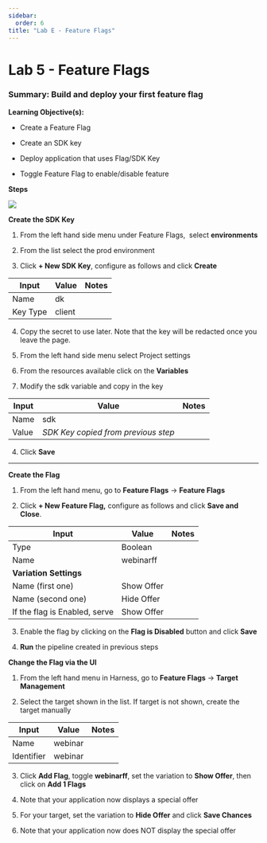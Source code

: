 ```yaml
---
sidebar:
  order: 6
title: "Lab E - Feature Flags"
---
```


# Lab 5 - Feature Flags

### Summary: Build and deploy your first feature flag 

**Learning Objective(s):**

- Create a Feature Flag

- Create an SDK key

- Deploy application that uses Flag/SDK Key

- Toggle Feature Flag to enable/disable feature

**Steps**

![](https://lh7-us.googleusercontent.com/docsz/AD_4nXdxbh_5hgTG2CsE8Dp_5_BLB75OITfS-9xxW-xplPehdYbj38WMTloCOo4tbOAom9VRc65S99IB54w-TY7INiG6Bd8PMqvRs_EsTQHzKjCZTjnv8laP7XCEuf9_l3s8HV3UuxVsnTgzuZpkV6Fq-FVoqpHY5kSuQ3un7Xrssg?key=cRG2cvp_PHVW0KG2Gq6Y_A)

**Create the SDK Key**

1. From the left hand side menu under Feature Flags,  select **environments**

2. From the list select the prod environment

3. Click **+ New SDK Key**, configure as follows and click **Create**

| Input    | Value  | Notes |
| -------- | ------ | ----- |
| Name     | dk     |       |
| Key Type | client |       |

4. Copy the secret to use later. Note that the key will be redacted once you leave the page.

5. From the left hand side menu select Project settings

6. From the resources available click on the **Variables**

7. Modify the sdk variable and copy in the key

| Input | Value                               | Notes |
| ----- | ----------------------------------- | ----- |
| Name  | sdk                                 |       |
| Value | _SDK Key copied from previous step_ |       |

4. Click **Save**

---

**Create the Flag**

1. From the left hand menu, go to **Feature Flags** → **Feature Flags**

2. Click **+ New Feature Flag,** configure as follows and click **Save and Close**.

| Input                         | Value      | Notes |
| ----------------------------- | ---------- | ----- |
| Type                          | Boolean    |       |
| Name                          | webinarff  |       |
| **Variation Settings**        |            |       |
| Name (first one)              | Show Offer |       |
| Name (second one)             | Hide Offer |       |
| If the flag is Enabled, serve | Show Offer |       |

3. Enable the flag by clicking on the **Flag is Disabled** button and click **Save**

4. **Run** the pipeline created in previous steps

**Change the Flag via the UI**

1. From the left hand menu in Harness, go to **Feature Flags** → **Target Management**

2. Select the target shown in the list. If target is not shown, create the target manually

| Input      | Value   | Notes |
| ---------- | ------- | ----- |
| Name       | webinar |       |
| Identifier | webinar |       |

3. Click **Add Flag**, toggle **webinarff**, set the variation to **Show Offer**, then click on **Add 1 Flags**

4. Note that your application now displays a special offer

5. For your target, set the variation to **Hide Offer** and click **Save Chances**

6. Note that your application now does NOT display the special offer
